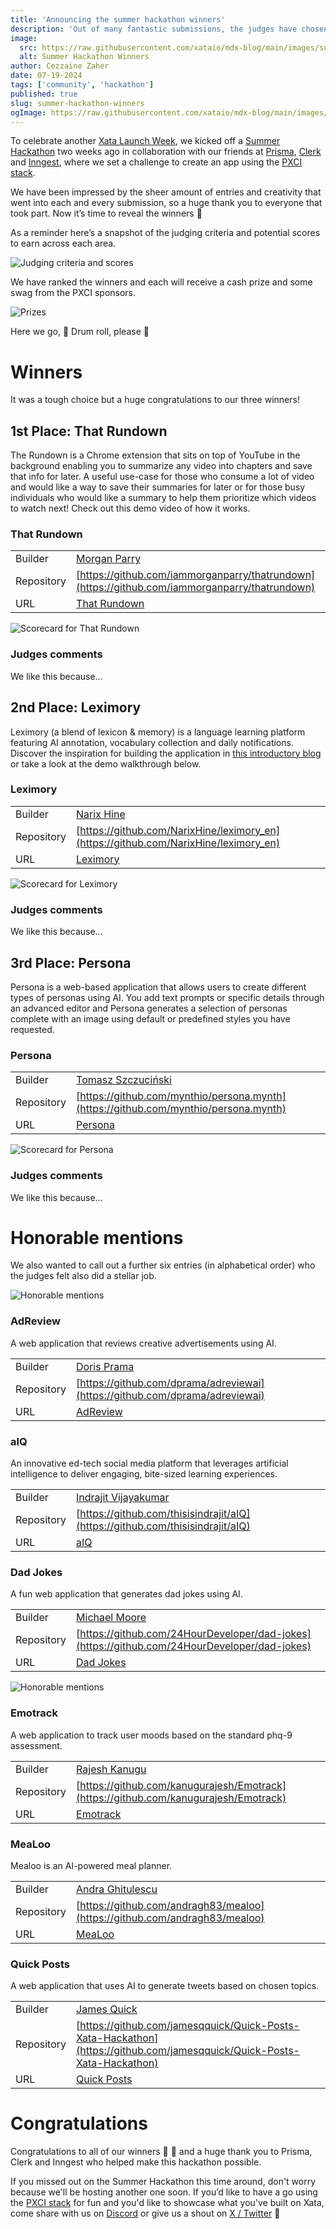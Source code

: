 ```yaml
---
title: 'Announcing the summer hackathon winners'
description: 'Out of many fantastic submissions, the judges have chosen the winners for the PXCI Summer Hackathon in collaboration with Prisma, Clerk and Inngest.'
image:
  src: https://raw.githubusercontent.com/xataio/mdx-blog/main/images/summer-hackathon-winners/pxci-hackathon-winners@2x.jpg
  alt: Summer Hackathon Winners
author: Cezzaine Zaher
date: 07-19-2024
tags: ['community', 'hackathon']
published: true
slug: summer-hackathon-winners
ogImage: https://raw.githubusercontent.com/xataio/mdx-blog/main/images/summer-hackathon-winners/pxci-hackathon-winners@2x.jpg
---
```


To celebrate another [Xata Launch Week](https://xata.io/launch-week-elephant-on-the-move), we kicked off a [Summer Hackathon](https://xata.io/blog/summer-launch-pxci-hackathon) two weeks ago in collaboration with our friends at [Prisma](https://www.prisma.io/), [Clerk](https://clerk.com/) and [Inngest](https://www.inngest.com/), where we set a challenge to create an app using the [PXCI stack](https://github.com/inngest/next-pxci-starter).

We have been impressed by the sheer amount of entries and creativity that went into each and every submission, so a huge thank you to everyone that took part. Now it’s time to reveal the winners 🎉

As a reminder here’s a snapshot of the judging criteria and potential scores to earn across each area.

![Judging criteria and scores](/images/summer-hackathon-winners/judging-criteria.png)

We have ranked the winners and each will receive a cash prize and some swag from the PXCI sponsors.

![Prizes](/images/summer-hackathon-winners/prizes.png)

Here we go, 🥁 Drum roll, please 🥁

# Winners

It was a tough choice but a huge congratulations to our three winners!

## 1st Place: That Rundown

The Rundown is a Chrome extension that sits on top of YouTube in the background enabling you to summarize any video into chapters and save that info for later. A useful use-case for those who consume a lot of video and would like a way to save their summaries for later or for those busy individuals who would like a summary to help them prioritize which videos to watch next! Check out this demo video of how it works.

<ArticleVideo
  platform="html"
  src="https://us-east-1.storage.xata.sh/cv3990a1u14hnd5ea41l1q2m1s"
  width="1920"
  height="1080"
/>

### That Rundown

|            |                                                                                                |
| ---------- | ---------------------------------------------------------------------------------------------- |
| Builder    | [Morgan Parry](https://www.linkedin.com/in/iammorganparry/)                                    |
| Repository | [https://github.com/iammorganparry/thatrundown](https://github.com/iammorganparry/thatrundown) |
| URL        | [That Rundown](https://www.thatrundown.com/privacy-policy)                                     |

![Scorecard for That Rundown](/images/summer-hackathon-winners/that-rundown.png)

### Judges comments

We like this because...

## 2nd Place: Leximory

Leximory (a blend of lexicon & memory) is a language learning platform featuring AI annotation, vocabulary collection and daily notifications. Discover the inspiration for building the application in [this introductory blog](https://blog.leximory.com/hello-leximory-hi-pxci) or take a look at the demo walkthrough below.

<ArticleVideo platform="youtube" src="https://www.youtube.com/embed/5DdAmp2EFeM?si=BxhoRlGZOOvtaiVl" />

### Leximory

|            |                                                                                      |
| ---------- | ------------------------------------------------------------------------------------ |
| Builder    | [Narix Hine](https://x.com/leximory)                                                 |
| Repository | [https://github.com/NarixHine/leximory_en](https://github.com/NarixHine/leximory_en) |
| URL        | [Leximory](https://en.leximory.com)                                                  |

![Scorecard for Leximory](/images/summer-hackathon-winners/leximory.png)

### Judges comments

We like this because...

## 3rd Place: Persona

Persona is a web-based application that allows users to create different types of personas using AI. You add text prompts or specific details through an advanced editor and Persona generates a selection of personas complete with an image using default or predefined styles you have requested.

<ArticleVideo platform="youtube" src="https://www.youtube.com/embed/QHfAdfnya5w?si=EzK9AlB0Et0mu2tl" />

### Persona

|            |                                                                                      |
| ---------- | ------------------------------------------------------------------------------------ |
| Builder    | [Tomasz Szczuciński](https://www.linkedin.com/in/tomasz-szczuciński-4b798b153/)      |
| Repository | [https://github.com/mynthio/persona.mynth](https://github.com/mynthio/persona.mynth) |
| URL        | [Persona](https://persona.mynth.io/)                                                 |

![Scorecard for Persona](/images/summer-hackathon-winners/persona.png)

### Judges comments

We like this because...

# Honorable mentions

We also wanted to call out a further six entries (in alphabetical order) who the judges felt also did a stellar job.

![Honorable mentions](/images/summer-hackathon-winners/honorable-mention-1.png)

### AdReview

A web application that reviews creative advertisements using AI.

|            |                                                                              |
| ---------- | ---------------------------------------------------------------------------- |
| Builder    | [Doris Prama](https://x.com/pra_codes)                                       |
| Repository | [https://github.com/dprama/adreviewai](https://github.com/dprama/adreviewai) |
| URL        | [AdReview](https://adreviewai.com)                                           |

### aIQ

An innovative ed-tech social media platform that leverages artificial intelligence to deliver engaging, bite-sized learning experiences.

|            |                                                                                |
| ---------- | ------------------------------------------------------------------------------ |
| Builder    | [Indrajit Vijayakumar](https://www.linkedin.com/in/indrajitvijayakumar/)       |
| Repository | [https://github.com/thisisindrajit/aIQ](https://github.com/thisisindrajit/aIQ) |
| URL        | [aIQ](https://www.aiq.fyi/)                                                    |

### Dad Jokes

A fun web application that generates dad jokes using AI.

|            |                                                                                              |
| ---------- | -------------------------------------------------------------------------------------------- |
| Builder    | [Michael Moore](https://www.linkedin.com/in/michael-moore-developer/)                        |
| Repository | [https://github.com/24HourDeveloper/dad-jokes](https://github.com/24HourDeveloper/dad-jokes) |
| URL        | [Dad Jokes](https://dad-jokes-git-main-24hourdevelopers-projects.vercel.app/)                |

![Honorable mentions](/images/summer-hackathon-winners/honorable-mention-2.png)

### Emotrack

A web application to track user moods based on the standard phq-9 assessment.

|            |                                                                                      |
| ---------- | ------------------------------------------------------------------------------------ |
| Builder    | [Rajesh Kanugu](https://www.linkedin.com/in/rajesh-kanugu-aba8a3254/)                |
| Repository | [https://github.com/kanugurajesh/Emotrack](https://github.com/kanugurajesh/Emotrack) |
| URL        | [Emotrack](https://emo-track-topaz.vercel.app/)                                      |

### MeaLoo

Mealoo is an AI-powered meal planner.

|            |                                                                            |
| ---------- | -------------------------------------------------------------------------- |
| Builder    | [Andra Ghitulescu](https://www.linkedin.com/in/andra-ghitulescu)           |
| Repository | [https://github.com/andragh83/mealoo](https://github.com/andragh83/mealoo) |
| URL        | [MeaLoo](https://mealoo.vercel.app/)                                       |

### Quick Posts

A web application that uses AI to generate tweets based on chosen topics.

|            |                                                                                                                        |
| ---------- | ---------------------------------------------------------------------------------------------------------------------- |
| Builder    | [James Quick](https://twitter.com/jamesqquick)                                                                         |
| Repository | [https://github.com/jamesqquick/Quick-Posts-Xata-Hackathon](https://github.com/jamesqquick/Quick-Posts-Xata-Hackathon) |
| URL        | [Quick Posts](https://quickposts.dev/)                                                                                 |

# Congratulations

Congratulations to all of our winners 🍾 🎉 and a huge thank you to Prisma, Clerk and Inngest who helped make this hackathon possible.

If you missed out on the Summer Hackathon this time around, don't worry because we'll be hosting another one soon. If you’d like to have a go using the [PXCI stack](https://github.com/inngest/next-pxci-starter) for fun and you'd like to showcase what you've built on Xata, come share with us on [Discord](https://xata.io/discord) or give us a shout on [X / Twitter](https://twitter.com/xata) 🦋
